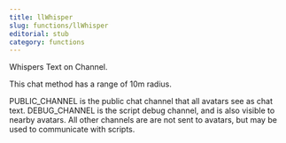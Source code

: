 ```yaml
---
title: llWhisper
slug: functions/llWhisper
editorial: stub
category: functions
---
```


<LSLFunction name="llWhisper"/>

Whispers Text on Channel.

This chat method has a range of 10m radius.

PUBLIC_CHANNEL is the public chat channel that all avatars see as chat text. DEBUG_CHANNEL is the script debug channel, and is also visible to nearby avatars. All other channels are are not sent to avatars, but may be used to communicate with scripts.
